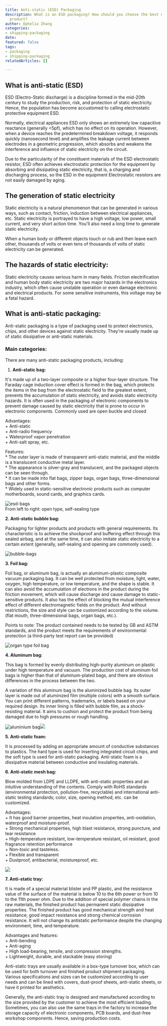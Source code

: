 ```yaml
---
title: Anti-static (ESD) Packaging
description: What is an ESD packaging? How should you choose the best one for your
  product?
author: Ophelia Zhang
categories:
- shipping-packaging
date: 
featured: false
tags:
- packaging
- shipping-packaging
relatedArticles: []

---
```

## What is anti-static (ESD)

ESD (Electro-Static discharge) is a discipline formed in the mid-20th century to study the production, risk, and protection of static electricity. Hence, the population has become accustomed to calling electrostatic protective equipment ESD.

Normally, electrical appliances ESD only shows an extremely low capacitive reactance (generally <5pf), which has no effect on its operation. However, when a device reaches the predetermined breakdown voltage, it responds quickly (nanosecond level) and amplifies the leakage current between electrodes in a geometric progression, which absorbs and weakens the interference and influence of static electricity on the circuit. 

Due to the particularity of the constituent materials of the ESD electrostatic resistor, ESD often achieves electrostatic protection for the equipment by absorbing and dissipating static electricity, that is, a charging and discharging process, so the ESD in the equipment Electrostatic resistors are not easily damaged by aging.

   

## The generation of static electricity

Static electricity is a natural phenomenon that can be generated in various ways, such as contact, friction, induction between electrical appliances, etc. Static electricity is portrayed to have a high voltage, low power, small current, and very short action time. You'll also need a long time to generate static electricity.

When a human body or different objects touch or rub and then leave each other, thousands of volts or even tens of thousands of volts of static electricity can be generated.

   

## The hazards of static electricity:

Static electricity causes serious harm in many fields. Friction electrification and human body static electricity are two major hazards in the electronics industry, which often cause unstable operation or even damage electronic and electrical products. For some sensitive instruments, this voltage may be a fatal hazard.

   

## What is anti-static packaging:

Anti-static packaging is a type of packaging used to protect electronics, chips, and other devices against static electricity. They're usually made up of static dissipative or anti-static materials.

   

### Main categories:

There are many anti-static packaging products, including:

1. **Anti-static bag:**

It's made up of a two-layer composite or a higher four-layer structure. The Faraday cage induction cover effect is formed in the bag, which protects the items in the bag from the electrostatic field to the greatest extent, prevents the accumulation of static electricity, and avoids static electricity hazards. It is often used in the packaging of electronic components to prevent damage caused by static electricity that is prone to occur in electronic components. Commonly used are open buckle and closed

Advantages:  
\+ Anti-static  
\+ Anti-radio frequency  
\+ Waterproof vapor penetration  
\+ Anti-salt spray, etc.

Features:  
\* The outer layer is made of transparent anti-static material, and the middle is a translucent conductive metal layer.  
\* The appearance is silver-gray and translucent, and the packaged objects can be seen through.  
\* It can be made into flat bags, zipper bags, organ bags, three-dimensional bags and other forms.  
\* Widely used in static-sensitive electronic products such as computer motherboards, sound cards, and graphics cards.

![esd-bags](/images/esd-01.png "From left to right: open type, self-sealing type ")  
From left to right: open type, self-sealing type

**2. Anti-static bubble bag:**

Packaging for lighter products and products with general requirements. Its characteristic is to achieve the shockproof and buffering effect through this sealed airbag, and at the same time, it can also imitate static electricity to a certain extent (generally, self-sealing and opening are commonly used).

![bubble-bags](/images/esd-04.png)

**3. Foil bag:**

Foil bag, or aluminum bag, is actually an aluminum-plastic composite vacuum packaging bag. It can be well protected from moisture, light, water, oxygen, high temperature, or low temperature, and the shape is stable. It can also avoid the accumulation of electrons in the product during the friction movement, which will cause discharge and cause damage to static-sensitive products. It also has the effect of blocking the mutual interference effect of different electromagnetic fields on the product. And without restrictions, the size and style can be customized according to the volume. (flat mouth, three-dimensional bags, organ bags, etc.).

Points to note: The product contained needs to be tested by GB and ASTM standards, and the product meets the requirements of environmental protection (a third-party test report can be provided)

![organ type foil bag](/images/esd-06.png "organ type foil bag")

     

**4. Aluminum bag**:

This bag is formed by evenly distributing high-purity aluminum on plastic under high temperature and vacuum. The production cost of aluminum foil bags is higher than that of aluminum-plated bags, and there are obvious differences in the process between the two.

A variation of this aluminum bag is the aluminized bubble bag. Its outer layer is made out of aluminized film (multiple colors) with a smooth surface. You can print different patterns, trademarks, or labels based on your required design. Its inner lining is filled with bubble film, as a shock-resisting material. It aims to cushion and protect the product from being damaged due to high pressures or rough handling.

![aluminium bag](/images/esd-07.png)![](/images/esd-08.png)

     

**5. Anti-static foam:**

It is processed by adding an appropriate amount of conductive substances to plastics. The hard type is used for inserting integrated circuit chips, and the soft type is used for anti-static packaging. Anti-static foam is a dissipative material between conductive and insulating materials.

     

**6. Anti-static mesh bag:**

Blow molded from LDPE and LLDPE, with anti-static properties and an intuitive understanding of the contents. Comply with RoHS standards (environmental protection, pollution-free, recyclable) and international anti-static testing standards; color, size, opening method, etc. can be customized.

Advantages:  
\+ It has good barrier properties, heat insulation properties, anti-oxidation, waterproof and moisture-proof.  
\+ Strong mechanical properties, high blast resistance, strong puncture, and tear resistance  
\+ High-temperature resistant, low-temperature resistant, oil resistant, good fragrance retention performance  
\+ Non-toxic and tasteless.  
\+ Flexible and transparent  
\+ Dustproof, antibacterial, moistureproof, etc.

 ![](/images/esd-10.png)    

  

**7. Anti-static tray:**

It is made of a special material blister and PP plastic, and the resistance value of the surface of the material is below 10 to the 6th power or from 10 to the 11th power ohm. Due to the addition of special polymer chains in the raw materials, the finished product has permanent static dissipative properties. The finished product has good mechanical strength and heat resistance; good impact resistance and strong chemical corrosion resistance. It will not change its antistatic performance despite the changing environment, time, and temperature.

Advantages and features:  
\+ Anti-bending  
\+ Anti-aging  
\+ High load-bearing, tensile, and compression strengths.  
\+ Lightweight, durable, and stackable (easy storing)

Anti-static trays are usually available in a box-type turnover box, which can be used for both turnover and finished product shipment packaging. Various specifications and sizes can be customized according to user needs and can be lined with covers, dust-proof sheets, anti-static sheets, or have it printed for aesthetics.

Generally, the anti-static tray is designed and manufactured according to the size provided by the customer to achieve the most efficient loading. Sometimes, you can also use the same trays in the factory to increase the storage capacity of electronic components, PCB boards, and dust-free workshop components. Hence, saving production costs.